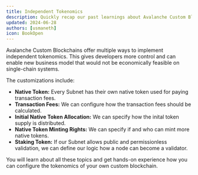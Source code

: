 ```yaml
---
title: Independent Tokenomics
description: Quickly recap our past learnings about Avalanche Custom Blockchains.
updated: 2024-06-28
authors: [usmaneth]
icon: BookOpen
---
```


Avalanche Custom Blockchains offer multiple ways to implement independent tokenomics. This gives developers more control and can enable new business model that would not be economically feasible on single-chain systems.

The customizations include:

- **Native Token:** Every Subnet has their own native token used for paying transaction fees. 
- **Transaction Fees:** We can configure how the transaction fees should be calculated.   
- **Initial Native Token Allocation:** We can specify how the inital token supply is distributed.
- **Native Token Minting Rights:** We can specify if and who can mint more native tokens.
- **Staking Token:** If our Subnet allows public and permissionless validation, we can define our logic how a node can become a validator.

You will learn about all these topics and get hands-on experience how you can configure the tokenomics of your own custom blockchain.
